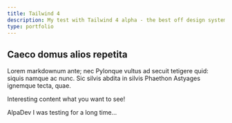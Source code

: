 ```yaml
---
title: Tailwind 4
description: My test with Tailwind 4 alpha - the best off design system what I ever use...
type: portfolio
---
```


## Caeco domus alios repetita

Lorem markdownum ante; nec Pylonque vultus ad secuit tetigere quid: siquis namque ac nunc. Sic silvis abdita in silvis Phaethon Astyages ignemque tecta, quae.


<Card title="Check this out">Interesting content what you want to see!</Card>

<CardGrid>
  <Card title="Website demo" icon="star">
    AlpaDev 
  </Card>
  <Card title="Repo in Github" icon="moon">
    I was testing for a long time... 
  </Card>
</CardGrid>